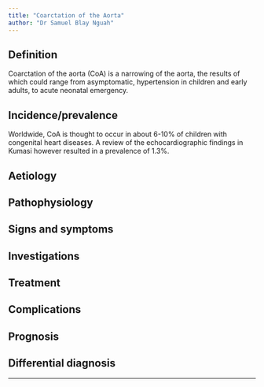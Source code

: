 ```yaml
---
title: "Coarctation of the Aorta"
author: "Dr Samuel Blay Nguah"
---
```


## Definition

Coarctation of the aorta (CoA) is a narrowing of the aorta, the results of which could range from
asymptomatic, hypertension in children and early adults, to acute neonatal emergency.

## Incidence/prevalence

Worldwide, CoA is thought to occur in about 6-10% of children with congenital heart diseases. A
review of the echocardiographic findings in Kumasi however resulted in a prevalence of 1.3%.

## Aetiology

## Pathophysiology

## Signs and symptoms

## Investigations

## Treatment

## Complications

## Prognosis

## Differential diagnosis

----------------------------------------------------------------------------------------------------
